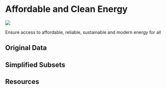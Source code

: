 # Affordable and Clean Energy

![](images/icons/E-WEB-Goal-07.png){.sdg-icon}

::: {.tagline}
Ensure access to affordable, reliable, sustainable and modern energy for all
:::

## Original Data

## Simplified Subsets

## Resources
